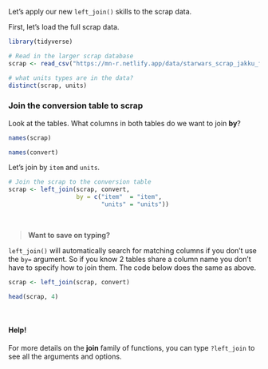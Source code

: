 

Let's apply our new `left_join()` skills to the scrap data.

First, let's load the full scrap data.
```{r join-convert, eval=T}
library(tidyverse)

# Read in the larger scrap database
scrap <- read_csv("https://mn-r.netlify.app/data/starwars_scrap_jakku_full.csv")

# what units types are in the data? 
distinct(scrap, units)
```


### Join the conversion table to scrap {-}

Look at the tables. What columns in both tables do we want to join __by__?
```{r, eval=F}
names(scrap)

names(convert)
```

Let's join by `item` and `units`.
```{r, eval=F}
# Join the scrap to the conversion table
scrap <- left_join(scrap, convert, 
                   by = c("item"  = "item", 
                          "units" = "units"))
```

<br>

> __Want to save on typing?__

`left_join()` will automatically search for matching columns if you don't use the `by=` argument. So if you know 2 tables share a column name you don't have to specify how to join them. The code below does the same as above.

```{r join-convert2, eval=T}
scrap <- left_join(scrap, convert)

head(scrap, 4)
```

<br>


<div class="quiz">
#### __Help!__ {-}

For more details on the **join** family of functions, you can type `?left_join` to see all the arguments and options.
<br>
</div>
